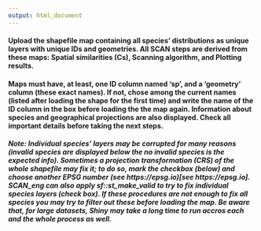 ```yaml
---
output: html_document
---
```


#### Upload the shapefile map containing **all species' distributions as unique layers with unique IDs and geometries**. All SCAN steps are derived from these maps: Spatial similarities (Cs), Scanning algorithm, and Plotting results.

#### Maps must have, at least, __one ID column named 'sp', and a 'geometry' column__ (these exact names). If not, chose among the current names (listed after loading the shape for the first time) and __write the name of the ID column__ in the box before loading the the map again. Information about species and geographical projections are also displayed. Check all important details before taking the next steps.

##### Note: Individual species' layers may be corrupted for many reasons (invalid species are displayed below the _no invalid species_ is the expected info). Sometimes a projection transformation (CRS) of the whole shapefile may fix it; to do so, mark the checkbox (below) and choose another EPSG number (see https://epsg.io)[see https://epsg.io]. SCAN_eng can also apply sf::st_make_valid to try to fix individual species layers (check box). If these procedures are not enough to fix all species you may try to filter out these before loading the map. Be aware that, for large datasets, **Shiny may take a long time** to run accros each and the whole process as well.